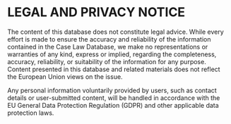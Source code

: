 # LEGAL AND PRIVACY NOTICE

The content of this database does not constitute legal advice. While every effort is made to ensure the accuracy and reliability of the information contained in the Case Law Database, we make no representations or warranties of any kind, express or implied, regarding the completeness, accuracy, reliability, or suitability of the information for any purpose. Content presented in this database and related materials does not reflect the European Union views on the issue.

Any personal information voluntarily provided by users, such as contact details or user-submitted content, will be handled in accordance with the EU General Data Protection Regulation (GDPR) and other applicable data protection laws.
